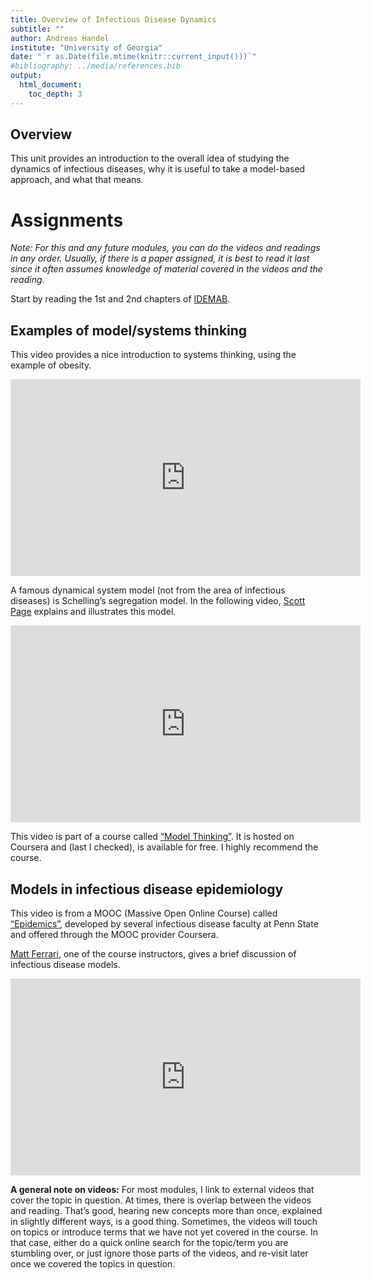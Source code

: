 ```yaml
---
title: Overview of Infectious Disease Dynamics  
subtitle: ""
author: Andreas Handel
institute: "University of Georgia"
date: "`r as.Date(file.mtime(knitr::current_input()))`"
#bibliography: ../media/references.bib
output: 
  html_document:
    toc_depth: 3
---
```



## Overview
This unit provides an introduction to the overall idea of studying the dynamics of infectious diseases, why it is useful to take a model-based approach, and what that means. 


# Assignments

_Note: For this and any future modules, you can do the videos and readings in any order. Usually, if there is a paper assigned, it is best to read it last since it often assumes knowledge of material covered in the videos and the reading._

Start by reading the 1st and 2nd chapters of [IDEMAB](https://andreashandel.github.io/IDEMAbook). 


## Examples of model/systems thinking
This video provides a nice introduction to systems thinking, using the example of obesity.
<p>
<iframe width="560" height="315" src="https://www.youtube.com/embed/2vojPksdbtI" frameborder="0" allowfullscreen></iframe>
</p>


A famous dynamical system model (not from the area of infectious diseases) is Schelling's segregation model. In the following video, [Scott Page](http://sites.lsa.umich.edu/scottepage/) explains and illustrates this model.  
<p> 
<iframe width="560" height="315" src="https://www.youtube.com/embed/42STyM7RfrU" frameborder="0" allowfullscreen></iframe>
</p>
This video is part of a course called ["Model Thinking"](https://www.coursera.org/learn/model-thinking). It is hosted on Coursera and (last I checked), is available for free. I highly recommend the course.


## Models in infectious disease epidemiology
This video is from a MOOC (Massive Open Online Course) called ["Epidemics"](https://www.coursera.org/learn/epidemics), developed by several infectious disease faculty at Penn State and offered through the MOOC provider Coursera. 

[Matt Ferrari](https://theferrarilab.squarespace.com/), one of the course instructors, gives a brief discussion of infectious disease models.

<p>
<iframe width="560" height="315" src="https://www.youtube.com/embed/SmhgeS-g90c" frameborder="0" allowfullscreen></iframe>
</p>

**A general note on videos:** For most modules, I link to external videos that cover the topic in question. At times, there is overlap between the videos and reading. That's good, hearing new concepts more than once, explained in slightly different ways, is a good thing. Sometimes, the videos will touch on topics or introduce terms that we have not yet covered in the course. In that case, either do a quick online search for the topic/term you are stumbling over, or just ignore those parts of the videos, and re-visit later once we covered the topics in question.


